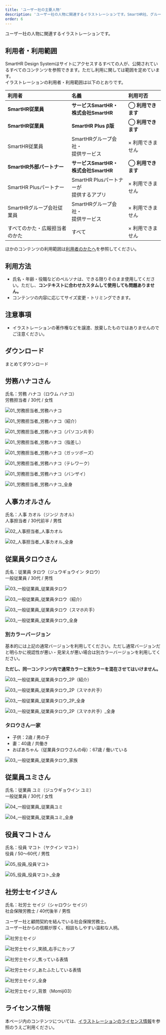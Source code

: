 ```yaml
---
title: 'ユーザー社の主要人物'
description: 'ユーザー社の人物に関連するイラストレーションです。SmartHR社、グループ会社、制作パートナーの方々は、イラストレーションをダウンロードして利用できます。利用の際は必ずイラストレーションのガイドラインにしたがって利用してください。'
order: 6
---
```



ユーザー社の人物に関連するイラストレーションです。  

## 利用者・利用範囲

SmartHR Design Systemはサイトにアクセスするすべての人が、公開されているすべてのコンテンツを参照できます。ただし利用に関しては範囲を定めています。  
イラストレーションの利用者・利用範囲は以下のとおりです。

| 利用者 | 名義 | 利用可否 |
| :-- | :-- | :-- |
| **SmartHR従業員** | **サービスSmartHR・**<br>**株式会社SmartHR** | **◯ 利用できます** |
| **SmartHR従業員** | **SmartHR Plus β版** | **◯ 利用できます** |
| SmartHR従業員 | SmartHRグループ会社・<br>提供サービス | × 利用できません |
| **SmartHR外部パートナー** | **サービスSmartHR・**<br>**株式会社SmartHR** | **◯ 利用できます** |
| SmartHR Plusパートナー | SmartHR Plusパートナーが<br>提供するアプリ | × 利用できません |
| SmartHRグループ会社従業員 | SmartHRグループ会社・<br>提供サービス | × 利用できません |
| すべてのかた・広報担当者のかた | すべて | × 利用できません |

ほかのコンテンツの利用範囲は[利用者のかたへ](/introduction/user/)を参照してください。


## 利用方法
- 氏名・年齢・役職などのペルソナは、できる限りそのまま使用してください。ただし、**コンテキストに合わせカスタムして使用しても問題ありません。**  
- コンテンツの内容に応じてサイズ変更・トリミングできます。

## 注意事項
- イラストレーションの著作権などを譲渡、放棄したものではありませんのでご注意ください。

## ダウンロード
<AnchorButton href="/downloads/user-co.zip" downloads>まとめてダウンロード</AnchorButton>

## 労務ハナコさん

氏名：労務 ハナコ（ロウム ハナコ）  
労務担当者 / 30代 / 女性

<Private path='/basics/romu-hanako-details.md'/>

<Grid autoRepeat="auto-fill" size="130px">

 ![01_労務担当者_労務ハナコ](./images/user-co/01_roumuhanako/01_労務担当者_労務ハナコ.png)

 ![01_労務担当者_労務ハナコ（紹介）](./images/user-co/01_roumuhanako/01_労務担当者_労務ハナコ（紹介）.png)

 ![01_労務担当者_労務ハナコ（パソコン片手）](./images/user-co/01_roumuhanako/01_労務担当者_労務ハナコ（パソコン片手）.png)

 ![01_労務担当者_労務ハナコ（指差し）](./images/user-co/01_roumuhanako/01_労務担当者_労務ハナコ（指差し）.png)

 ![01_労務担当者_労務ハナコ（ガッツポーズ）](./images/user-co/01_roumuhanako/01_労務担当者_労務ハナコ（ガッツポーズ）.png)

 ![01_労務担当者_労務ハナコ（テレワーク）](./images/user-co/01_roumuhanako/01_労務担当者_労務ハナコ（テレワーク）.png)

 ![01_労務担当者_労務ハナコ（バンザイ）](./images/user-co/01_roumuhanako/01_労務担当者_労務ハナコ（バンザイ）.png)

</Grid>

<Grid autoRepeat="auto-fill" size="130px">

 ![01_労務担当者_労務ハナコ_全身](./images/user-co/01_roumuhanako/01_労務担当者_労務ハナコ_全身.png)

</Grid>


## 人事カオルさん

氏名：人事 カオル（ジンジ カオル）  
人事担当者 / 30代前半 / 男性

<Private path="/basics/jinji-kaoru-details.md" />

<Grid autoRepeat="auto-fill" size="130px">

 ![02_人事担当者_人事カオル](./images/user-co/02_jinjikaoru/02_人事担当者_人事カオル.png)
 
 ![02_人事担当者_人事カオル_全身](./images/user-co/02_jinjikaoru/02_人事担当者_人事カオル_全身.png)

</Grid>


## 従業員タロウさん
氏名：従業員 タロウ（ジュウギョウイン タロウ）  
一般従業員 / 30代 / 男性

<Private path="/basics/jugyoin-taro-details.md" />

<Grid autoRepeat="auto-fill" size="130px">

 ![03_一般従業員_従業員タロウ](./images/user-co/03_jugyointarou/03_一般従業員_従業員タロウ.png)

 ![03_一般従業員_従業員タロウ（紹介）](./images/user-co/03_jugyointarou/03_一般従業員_従業員タロウ（紹介）.png)

 ![03_一般従業員_従業員タロウ（スマホ片手）](./images/user-co/03_jugyointarou/03_一般従業員_従業員タロウ（スマホ片手）.png)

</Grid>

<Grid autoRepeat="auto-fill" size="130px">

 ![03_一般従業員_従業員タロウ_全身](./images/user-co/03_jugyointarou/03_一般従業員_従業員タロウ_全身.png)

</Grid>


### 別カラーバージョン

基本的には上記の通常バージョンを利用してください。ただし通常バージョンだと明らかに視認性が悪い・見栄えが悪い場合は別カラーバージョンを利用してください。

**ただし、同一コンテンツ内で通常カラーと別カラーを混在させてはいけません。**

<Grid autoRepeat="auto-fill" size="130px">

 ![03_一般従業員_従業員タロウ_2P（紹介）](./images/user-co/03_jugyointarou/03_一般従業員_従業員タロウ_2P（紹介）.png)

 ![03_一般従業員_従業員タロウ_2P（スマホ片手）](./images/user-co/03_jugyointarou/03_一般従業員_従業員タロウ_2P（スマホ片手）.png)

</Grid>

<Grid autoRepeat="auto-fill" size="130px">

 ![03_一般従業員_従業員タロウ_2P_全身](./images/user-co/03_jugyointarou/03_一般従業員_従業員タロウ_2P_全身.png)

 ![03_一般従業員_従業員タロウ_2P（スマホ片手）_全身](./images/user-co/03_jugyointarou/03_一般従業員_従業員タロウ_2P（スマホ片手）_全身.png)

</Grid>


### タロウさん一家

- 子供：2歳 / 男の子
- 妻：40歳 / 共働き
- おばあちゃん（従業員タロウさんの母）：67歳 / 働いている

<Grid autoRepeat="auto-fill" size="200px">

![03_一般従業員_従業員タロウ_家族](./images/user-co/03_jugyointarou/03_一般従業員_従業員タロウ_家族.png)

</Grid>


## 従業員ユミさん

氏名：従業員 ユミ（ジュウギョウイン ユミ）  
一般従業員 / 30代 / 女性

<Private path="/basics/jugyoin-yumi-details.md" />

<Grid autoRepeat="auto-fill" size="130px">

 ![04_一般従業員_従業員ユミ](./images/user-co/04_jugyoinyumi/04_一般従業員_従業員ユミ.png)

 ![04_一般従業員_従業員ユミ_全身](./images/user-co/04_jugyoinyumi/04_一般従業員_従業員ユミ_全身.png)

</Grid>


## 役員マコトさん

氏名：役員 マコト（ヤクイン マコト）  
役員 / 50〜60代 / 男性

<Private path="/basics/yakuin-makoto-detail.md" />

<Grid autoRepeat="auto-fill" size="130px">

 ![05_役員_役員マコト](./images/user-co/05_yakuinmakoto/05_役員_役員マコト.png)

 ![05_役員_役員マコト_全身](./images/user-co/05_yakuinmakoto/05_役員_役員マコト_全身.png)

</Grid>


## 社労士セイジさん

氏名：社労士 セイジ（シャロウシ セイジ）  
社会保険労務士 / 40代後半 / 男性

ユーザー社と顧問契約を結んでいる社会保険労務士。  
ユーザー社からの信頼が厚く、相談もしやすい温和な人柄。

<Grid autoRepeat="auto-fill" size="130px">

 ![社労士セイジ](./images/user-co/06_sharoushiseiji/社労士セイジ.png)

 ![社労士セイジ_笑顔_右手にカップ](./images/user-co/06_sharoushiseiji/社労士セイジ_笑顔_右手にカップ.png)

 ![社労士セイジ_焦っている表情](./images/user-co/06_sharoushiseiji/社労士セイジ_焦っている表情.png)

 ![社労士セイジ_あたふたしている表情](./images/user-co/06_sharoushiseiji/社労士セイジ_あたふたしている表情.png)

 ![社労士セイジ_全身](./images/user-co/06_sharoushiseiji/社労士セイジ_全身.png)

 ![社労士セイジ_背景（Momiji03）](./images/user-co/06_sharoushiseiji/社労士セイジ_背景（Momiji03）.png)

</Grid>

## ライセンス情報
本ページ内のコンテンツについては、[イラストレーションのライセンス情報](/basics/illustration/#h2-1)を参照のうえご利用ください。
